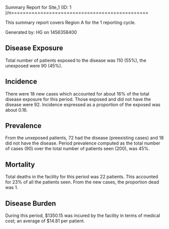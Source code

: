 Summary Report  for Site_1 (ID: 1 )/n===============================================
 
This summary report covers Region A for the 1 reporting cycle.
 
Generated by: HG on 1456358400 
 
Disease Exposure
-----------------
Total number of patients exposed to the disease was 110 (55%), the unexposed were 90 (45%).
 
Incidence
----------
There were 18 new cases which accounted for about 16% of the total disease exposure for this period. Those exposed and did not have the disease were 92. Incidence expressed as a proportion of the exposed was about 0.16.
 
Prevalence
----------
From the unxeposed patients, 72 had the disease (preexisting cases) and 18 did not have the disease. Period prevalence computed as the total number of cases (90) over the total number of patients seen (200), was 45%.
 
Mortality
----------
Total deaths in the facility for this period was 22 patients. This accounted for 23% of all the patients seen. From the new cases, the proportion dead was 1.
 
Disease Burden
---------------
During this period, $1350.15 was incured by the facility in terms of medical cost; an average of $14.81 per patient.
